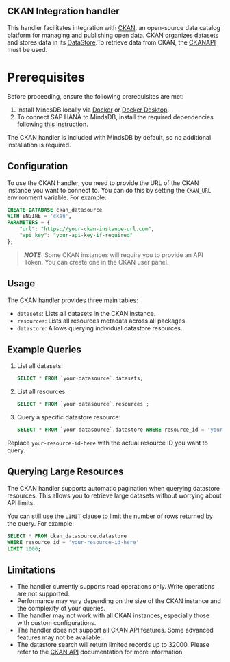 ## CKAN Integration handler

This handler facilitates integration with [CKAN](https://ckan.org/).
an open-source data catalog platform for managing and publishing open data. CKAN organizes datasets and stores data in its [DataStore](http://docs.ckan.org/en/2.11/maintaining/datastore.html).To retrieve data from CKAN, the [CKANAPI](https://github.com/ckan/ckanapi) must be used.

# Prerequisites

Before proceeding, ensure the following prerequisites are met:

1. Install MindsDB locally via [Docker](https://docs.mindsdb.com/setup/self-hosted/docker) or [Docker Desktop](https://docs.mindsdb.com/setup/self-hosted/docker-desktop).
2. To connect SAP HANA to MindsDB, install the required dependencies following [this instruction](https://docs.mindsdb.com/setup/self-hosted/docker#install-dependencies).

The CKAN handler is included with MindsDB by default, so no additional installation is required.

## Configuration

To use the CKAN handler, you need to provide the URL of the CKAN instance you want to connect to. You can do this by setting the `CKAN_URL` environment variable. For example:

```sql
CREATE DATABASE ckan_datasource
WITH ENGINE = 'ckan',
PARAMETERS = {
    "url": "https://your-ckan-instance-url.com",
    "api_key": "your-api-key-if-required"
};
```

> **_NOTE:_** Some CKAN instances will require you to provide an API Token. You can create one in the CKAN user panel.

## Usage

The CKAN handler provides three main tables:

- `datasets`: Lists all datasets in the CKAN instance.
- `resources`: Lists all resources metadata across all packages.
- `datastore`:  Allows querying individual datastore resources.

## Example Queries

1. List all datasets:

    ```sql
    SELECT * FROM `your-datasource`.datasets;
    ```

2. List all resources:

    ```sql
    SELECT * FROM `your-datasource`.resources ;
    ```

3. Query a specific datastore resource:

    ```sql
    SELECT * FROM `your-datasource`.datastore WHERE resource_id = 'your-resource-id';
    ```

Replace `your-resource-id-here` with the actual resource ID you want to query.

## Querying Large Resources

The CKAN handler supports automatic pagination when querying datastore resources. This allows you to retrieve large datasets without worrying about API limits.

You can still use the `LIMIT` clause to limit the number of rows returned by the query. For example:

```sql
SELECT * FROM ckan_datasource.datastore 
WHERE resource_id = 'your-resource-id-here' 
LIMIT 1000;
```

## Limitations

- The handler currently supports read operations only. Write operations are not supported.
- Performance may vary depending on the size of the CKAN instance and the complexity of your queries.
- The handler may not work with all CKAN instances, especially those with custom configurations.
- The handler does not support all CKAN API features. Some advanced features may not be available.
- The datastore search will return limited records up to 32000. Please refer to the [CKAN API](https://docs.ckan.org/en/2.11/maintaining/datastore.html#ckanext.datastore.logic.action.datastore_search_sql) documentation for more information.

